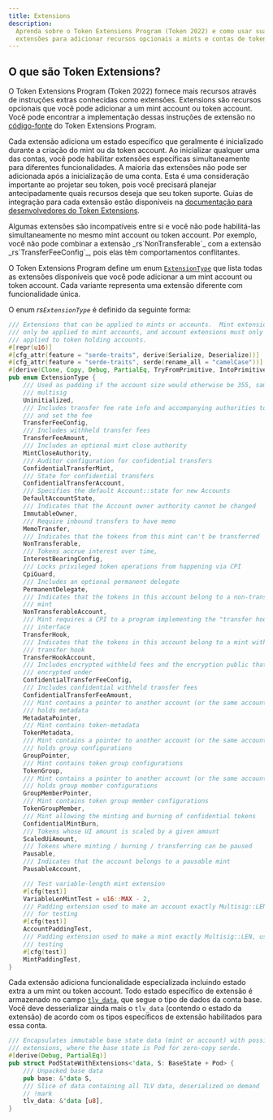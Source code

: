 ```yaml
---
title: Extensions
description:
  Aprenda sobre o Token Extensions Program (Token 2022) e como usar suas
  extensões para adicionar recursos opcionais a mints e contas de tokens.
---
```


## O que são Token Extensions?

O Token Extensions Program (Token 2022) fornece mais recursos através de
instruções extras conhecidas como extensões. Extensions são recursos opcionais
que você pode adicionar a um mint account ou token account. Você pode encontrar
a implementação dessas instruções de extensão no
[código-fonte](https://github.com/solana-program/token-2022/tree/main/program/src/extension)
do Token Extensions Program.

Cada extensão adiciona um estado específico que geralmente é inicializado
durante a criação do mint ou da token account. Ao inicializar qualquer uma das
contas, você pode habilitar extensões específicas simultaneamente para
diferentes funcionalidades. A maioria das extensões não pode ser adicionada após
a inicialização de uma conta. Esta é uma consideração importante ao projetar seu
token, pois você precisará planejar antecipadamente quais recursos deseja que
seu token suporte. Guias de integração para cada extensão estão disponíveis na
[documentação para desenvolvedores do Token Extensions](/developers/guides/token-extensions/getting-started).

<Callout type="info">
  Algumas extensões são incompatíveis entre si e você não pode habilitá-las
  simultaneamente no mesmo mint account ou token account. Por exemplo, você não
  pode combinar a extensão _rs`NonTransferable`_ com a extensão
  _rs`TransferFeeConfig`_, pois elas têm comportamentos conflitantes.
</Callout>

O Token Extensions Program define um enum
[`ExtensionType`](https://github.com/solana-program/token-2022/blob/efd0c957fefbd79882d77df5fb2dac88c001249c/program/src/extension/mod.rs#L1059)
que lista todas as extensões disponíveis que você pode adicionar a um mint
account ou token account. Cada variante representa uma extensão diferente com
funcionalidade única.

O enum _rs`ExtensionType`_ é definido da seguinte forma:

```rust title="Token Extensions"
/// Extensions that can be applied to mints or accounts.  Mint extensions must
/// only be applied to mint accounts, and account extensions must only be
/// applied to token holding accounts.
#[repr(u16)]
#[cfg_attr(feature = "serde-traits", derive(Serialize, Deserialize))]
#[cfg_attr(feature = "serde-traits", serde(rename_all = "camelCase"))]
#[derive(Clone, Copy, Debug, PartialEq, TryFromPrimitive, IntoPrimitive)]
pub enum ExtensionType {
    /// Used as padding if the account size would otherwise be 355, same as a
    /// multisig
    Uninitialized,
    /// Includes transfer fee rate info and accompanying authorities to withdraw
    /// and set the fee
    TransferFeeConfig,
    /// Includes withheld transfer fees
    TransferFeeAmount,
    /// Includes an optional mint close authority
    MintCloseAuthority,
    /// Auditor configuration for confidential transfers
    ConfidentialTransferMint,
    /// State for confidential transfers
    ConfidentialTransferAccount,
    /// Specifies the default Account::state for new Accounts
    DefaultAccountState,
    /// Indicates that the Account owner authority cannot be changed
    ImmutableOwner,
    /// Require inbound transfers to have memo
    MemoTransfer,
    /// Indicates that the tokens from this mint can't be transferred
    NonTransferable,
    /// Tokens accrue interest over time,
    InterestBearingConfig,
    /// Locks privileged token operations from happening via CPI
    CpiGuard,
    /// Includes an optional permanent delegate
    PermanentDelegate,
    /// Indicates that the tokens in this account belong to a non-transferable
    /// mint
    NonTransferableAccount,
    /// Mint requires a CPI to a program implementing the "transfer hook"
    /// interface
    TransferHook,
    /// Indicates that the tokens in this account belong to a mint with a
    /// transfer hook
    TransferHookAccount,
    /// Includes encrypted withheld fees and the encryption public that they are
    /// encrypted under
    ConfidentialTransferFeeConfig,
    /// Includes confidential withheld transfer fees
    ConfidentialTransferFeeAmount,
    /// Mint contains a pointer to another account (or the same account) that
    /// holds metadata
    MetadataPointer,
    /// Mint contains token-metadata
    TokenMetadata,
    /// Mint contains a pointer to another account (or the same account) that
    /// holds group configurations
    GroupPointer,
    /// Mint contains token group configurations
    TokenGroup,
    /// Mint contains a pointer to another account (or the same account) that
    /// holds group member configurations
    GroupMemberPointer,
    /// Mint contains token group member configurations
    TokenGroupMember,
    /// Mint allowing the minting and burning of confidential tokens
    ConfidentialMintBurn,
    /// Tokens whose UI amount is scaled by a given amount
    ScaledUiAmount,
    /// Tokens where minting / burning / transferring can be paused
    Pausable,
    /// Indicates that the account belongs to a pausable mint
    PausableAccount,

    /// Test variable-length mint extension
    #[cfg(test)]
    VariableLenMintTest = u16::MAX - 2,
    /// Padding extension used to make an account exactly Multisig::LEN, used
    /// for testing
    #[cfg(test)]
    AccountPaddingTest,
    /// Padding extension used to make a mint exactly Multisig::LEN, used for
    /// testing
    #[cfg(test)]
    MintPaddingTest,
}
```

Cada extensão adiciona funcionalidade especializada incluindo estado extra a um
mint ou token account. Todo estado específico de extensão é armazenado no campo
[`tlv_data`](https://github.com/solana-program/token-2022/blob/efd0c957fefbd79882d77df5fb2dac88c001249c/program/src/extension/mod.rs#L546),
que segue o tipo de dados da conta base. Você deve desserializar ainda mais o
`tlv_data` (contendo o estado da extensão) de acordo com os tipos específicos de
extensão habilitados para essa conta.

```rust title="Token Extensions"
/// Encapsulates immutable base state data (mint or account) with possible
/// extensions, where the base state is Pod for zero-copy serde.
#[derive(Debug, PartialEq)]
pub struct PodStateWithExtensions<'data, S: BaseState + Pod> {
    /// Unpacked base data
    pub base: &'data S,
    /// Slice of data containing all TLV data, deserialized on demand
    // !mark
    tlv_data: &'data [u8],
}
```
